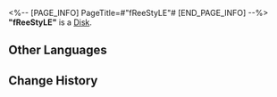 <%-- [PAGE_INFO]
PageTitle=#"fReeStyLE"#
[END_PAGE_INFO] --%>
{{Item Infobox
|id          = 210003
|image       = Item fReeStyLE.png
|type        = Disk
|invCategory = Valuables
|rarity      = 3
|effect      = 
|description = A record that can be played on the Express' phonograph. It might be a chance acquisition or a gift from someone else. All sorts of memories surge up when the music plays &mdash; the smiles, encounters, touches, and the excitement of battle. Maybe that is why people still collect records even as society rapidly advances.<br />The current record contains the track "fReeStyLE."
}}
{{Description|''Life is like a play, and everyone lives by their ability to perform. Even the most honest person will have days when they need to improv.''}}
'''"fReeStyLE"''' is a [[Disk]].

==Other Languages==
{{Other Languages
|en   = "fReeStyLE"
|zhs  = 《即兴演出》
|zht  = 〈即興演出〉
|ja   = 『フリースタイル』
|ko   = ≪프리스타일≫
|es   = Estilo libre
|fr   = « fReeStyLE »
|ru   = fReeStyLE
|th   = "fReeStyLE"
|vi   = "Phong Cách Tự Do"
|de   = „fReeStyLE“
|id   = "fReeStyLE"
|pt   = "fReeStyLE"
}}

==Change History==
{{Change History|1.0}}